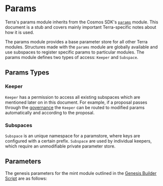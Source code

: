 
# Params

<Admonition type="info">

Terra's params module inherits from the Cosmos SDK's [`params`](https://docs.cosmos.network/master/modules/params/) module. This document is a stub and covers mainly important Terra-specific notes about how it is used.

</Admonition>

The params module provides a base parameter store for all other Terra modules. Structures made with the `params` module are globally available and use subspaces to register specific params to particular modules. The params module defines two types of access: `Keeper` and `Subspace`.

## Params Types

### Keeper

`Keeper` has a permission to access all existing subspaces which are mentioned later on in this document. For example, if a proposal passes through the [governance](./spec-governance.mdx) the `Keeper` can be routed to modified params automatically and according to the proposal.

### Subspaces

`Subspace` is an unique namespace for a paramstore, where keys are configured with a certain prefix. `Subspace` are used by individual keepers, which require an unmodifiable private parameter store.

## Parameters

The genesis parameters for the mint module outlined in the [Genesis Builder Script](https://github.com/terra-money/genesis-tools/blob/main/src/genesis_builder.py#L112) are as follows:
